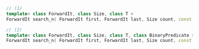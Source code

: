 ```cpp
// (1)
template< class ForwardIt, class Size, class T >
ForwardIt search_n( ForwardIt first, ForwardIt last, Size count, const T& value );

// (2)
template< class ForwardIt, class Size, class T, class BinaryPredicate >
ForwardIt search_n( ForwardIt first, ForwardIt last, Size count, const T& value, BinaryPredicate p );
```
